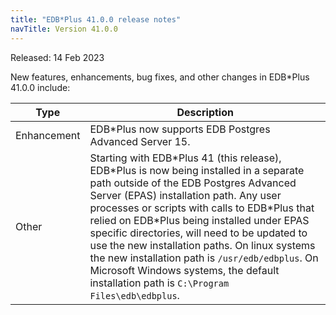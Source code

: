 ```yaml
---
title: "EDB*Plus 41.0.0 release notes"
navTitle: Version 41.0.0
---
```


Released: 14 Feb 2023

New features, enhancements, bug fixes, and other changes in EDB*Plus 41.0.0 include:

| Type        | Description                                                    |
| ----------- | -------------------------------------------------------------- | 
| Enhancement | EDB\*Plus now supports EDB Postgres Advanced Server 15. |
| Other       | Starting with EDB\*Plus 41 (this release), EDB\*Plus is now being installed in a separate path outside of the EDB Postgres Advanced Server (EPAS) installation path.  Any user processes or scripts with calls to EDB\*Plus that relied on EDB\*Plus being installed under EPAS specific directories, will need to be updated to use the new installation paths. On linux systems the new installation path is `/usr/edb/edbplus`. On Microsoft Windows systems, the default installation path is `C:\Program Files\edb\edbplus`. |
